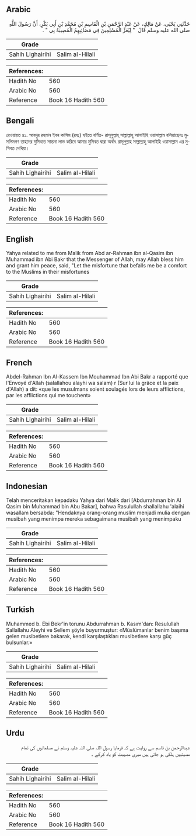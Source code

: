 ## Arabic


<div dir="rtl" lang="ar" style={{fontSize:'larger',backgroundColor:'#f8f9fa',padding:20}}>
حَدَّثَنِي يَحْيَى، عَنْ مَالِكٍ، عَنْ عَبْدِ الرَّحْمَنِ بْنِ الْقَاسِمِ بْنِ مُحَمَّدِ بْنِ أَبِي بَكْرٍ، أَنَّ رَسُولَ اللَّهِ صلى الله عليه وسلم قَالَ ‏ "‏ لِيُعَزِّ الْمُسْلِمِينَ فِي مَصَائِبِهِمُ الْمُصِيبَةُ بِي ‏"‏ ‏.‏
</div>
<div style={{backgroundColor:'#f8f9fa',padding:20, marginBottom: 10}}><table> <thead> <tr> <th>Grade</th> <th></th> </tr> </thead> <tbody> <tr><td>Sahih Lighairihi</td><td>Salim al-Hilali</td></tr></tbody></table><table> <thead> <tr> <th>References:</th> <th></th> </tr> </thead> <tbody><tr><td>Hadith No</td><td>560</td></tr><tr><td>Arabic No</td><td>560</td></tr><tr><td>Reference</td><td>Book 16 Hadith 560</td></tr></tbody></table></div>

## Bengali


<div dir="ltr" lang="bn" style={{fontSize:'larger',backgroundColor:'#f8f9fa',padding:20}}>
রেওয়ায়ত ৪১. আবদুর রহমান ইবন কাসিম (রহঃ) হইতে বর্ণিত- রাসূলুল্লাহ্ সাল্লাল্লাহু আলাইহি ওয়াসাল্লাম বলিয়াছেনঃ মুসলিমগণ তাহদের মুসিবতে সান্তনা লাভ করিবে আমার মুসিবত দ্বারা অর্থাৎ রাসূলুল্লাহ সাল্লাল্লাহু আলাইহি ওয়াসাল্লাম এর মুসিবত দেখিয়া।
</div>
<div style={{backgroundColor:'#f8f9fa',padding:20, marginBottom: 10}}><table> <thead> <tr> <th>Grade</th> <th></th> </tr> </thead> <tbody> <tr><td>Sahih Lighairihi</td><td>Salim al-Hilali</td></tr></tbody></table><table> <thead> <tr> <th>References:</th> <th></th> </tr> </thead> <tbody><tr><td>Hadith No</td><td>560</td></tr><tr><td>Arabic No</td><td>560</td></tr><tr><td>Reference</td><td>Book 16 Hadith 560</td></tr></tbody></table></div>

## English


<div dir="ltr" lang="en" style={{fontSize:'larger',backgroundColor:'#f8f9fa',padding:20}}>
Yahya related to me from Malik from Abd ar-Rahman ibn al-Qasim ibn Muhammad ibn Abi Bakr that the Messenger of Allah, may Allah bless him and grant him peace, said, "Let the misfortune that befalls me be a comfort to the Muslims in their misfortunes
</div>
<div style={{backgroundColor:'#f8f9fa',padding:20, marginBottom: 10}}><table> <thead> <tr> <th>Grade</th> <th></th> </tr> </thead> <tbody> <tr><td>Sahih Lighairihi</td><td>Salim al-Hilali</td></tr></tbody></table><table> <thead> <tr> <th>References:</th> <th></th> </tr> </thead> <tbody><tr><td>Hadith No</td><td>560</td></tr><tr><td>Arabic No</td><td>560</td></tr><tr><td>Reference</td><td>Book 16 Hadith 560</td></tr></tbody></table></div>

## French


<div dir="ltr" lang="fr" style={{fontSize:'larger',backgroundColor:'#f8f9fa',padding:20}}>
Abdel-Rahman Ibn Al-Kassem Ibn Mouhammad Ibn Abi Bakr a rapporté que l'Envoyé d'Allah (salallahou alayhi wa salam) r (Sur lui la grâce et la paix d'Allah) a dit: «que les musulmans soient soulagés lors de leurs afflictions, par les afflictions qui me touchent»
</div>
<div style={{backgroundColor:'#f8f9fa',padding:20, marginBottom: 10}}><table> <thead> <tr> <th>Grade</th> <th></th> </tr> </thead> <tbody> <tr><td>Sahih Lighairihi</td><td>Salim al-Hilali</td></tr></tbody></table><table> <thead> <tr> <th>References:</th> <th></th> </tr> </thead> <tbody><tr><td>Hadith No</td><td>560</td></tr><tr><td>Arabic No</td><td>560</td></tr><tr><td>Reference</td><td>Book 16 Hadith 560</td></tr></tbody></table></div>

## Indonesian


<div dir="ltr" lang="id" style={{fontSize:'larger',backgroundColor:'#f8f9fa',padding:20}}>
Telah menceritakan kepadaku Yahya dari Malik dari [Abdurrahman bin Al Qasim bin Muhammad bin Abu Bakar], bahwa Rasulullah shallallahu 'alaihi wasallam bersabda: "Hendaknya orang-orang muslim menjadi mulia dengan musibah yang menimpa mereka sebagaimana musibah yang menimpaku
</div>
<div style={{backgroundColor:'#f8f9fa',padding:20, marginBottom: 10}}><table> <thead> <tr> <th>Grade</th> <th></th> </tr> </thead> <tbody> <tr><td>Sahih Lighairihi</td><td>Salim al-Hilali</td></tr></tbody></table><table> <thead> <tr> <th>References:</th> <th></th> </tr> </thead> <tbody><tr><td>Hadith No</td><td>560</td></tr><tr><td>Arabic No</td><td>560</td></tr><tr><td>Reference</td><td>Book 16 Hadith 560</td></tr></tbody></table></div>

## Turkish


<div dir="ltr" lang="tr" style={{fontSize:'larger',backgroundColor:'#f8f9fa',padding:20}}>
Muhammed b. Ebi Bekr'in torunu Abdurrahman b. Kasım'dan: Resulullah Sallallahu Aleyhi ve Sellem şöyle buyurmuştur: «Müslümanlar benim başıma gelen musibetlere bakarak, kendi karşılaştıkları musibetlere karşı güç bulsunlar.»
</div>
<div style={{backgroundColor:'#f8f9fa',padding:20, marginBottom: 10}}><table> <thead> <tr> <th>Grade</th> <th></th> </tr> </thead> <tbody> <tr><td>Sahih Lighairihi</td><td>Salim al-Hilali</td></tr></tbody></table><table> <thead> <tr> <th>References:</th> <th></th> </tr> </thead> <tbody><tr><td>Hadith No</td><td>560</td></tr><tr><td>Arabic No</td><td>560</td></tr><tr><td>Reference</td><td>Book 16 Hadith 560</td></tr></tbody></table></div>

## Urdu


<div dir="rtl" lang="ur" style={{fontSize:'larger',backgroundColor:'#f8f9fa',padding:20}}>
عبدالرحمن بن قاسم سے روایت ہے کہ فرمایا رسول اللہ صلی اللہ علیہ وسلم نے مسلمانوں کی تمام مصیتبیں ہلکی ہو جاتی ہیں میری مصیبت کو یاد کرکے ۔
</div>
<div style={{backgroundColor:'#f8f9fa',padding:20, marginBottom: 10}}><table> <thead> <tr> <th>Grade</th> <th></th> </tr> </thead> <tbody> <tr><td>Sahih Lighairihi</td><td>Salim al-Hilali</td></tr></tbody></table><table> <thead> <tr> <th>References:</th> <th></th> </tr> </thead> <tbody><tr><td>Hadith No</td><td>560</td></tr><tr><td>Arabic No</td><td>560</td></tr><tr><td>Reference</td><td>Book 16 Hadith 560</td></tr></tbody></table></div>